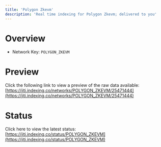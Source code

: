 ```yaml
---
title: 'Polygon Zkevm'
description: 'Real time indexing for Polygon Zkevm; delivered to you'
---
```


# Overview
- Network Key: `POLYGON_ZKEVM`

# Preview
Click the following link to view a preview of the raw data available: [https://jiti.indexing.co/networks/POLYGON_ZKEVM/25471444](https://jiti.indexing.co/networks/POLYGON_ZKEVM/25471444)

# Status
Click here to view the latest status: [https://jiti.indexing.co/status/POLYGON_ZKEVM](https://jiti.indexing.co/status/POLYGON_ZKEVM)
